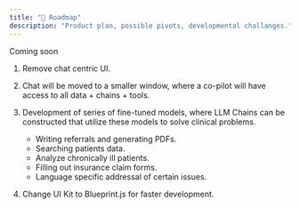 ```yaml
---
title: "🚧 Roadmap"
description: "Product plan, possible pivots, developmental challanges."
---
```


<Warning>Coming soon</Warning>

1. Remove chat centric UI.
2. Chat will be moved to a smaller window, where a co-pilot will have access to all data + chains + tools.
3. Development of series of fine-tuned models, where LLM Chains can be constructed that utilize these models to solve clinical problems.
    * Writing referrals and generating PDFs.
    * Searching patients data.
    * Analyze chronically ill patients.
    * Filling out insurance claim forms.
    * Language specific addressal of certain issues.

4. Change UI Kit to Blueprint.js for faster development.



